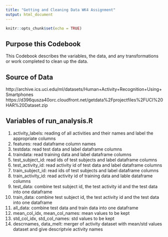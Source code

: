 ```yaml
---
title: "Getting and Cleaning Data WK4 Assignment"
output: html_document
---
```


```r
knitr::opts_chunk$set(echo = TRUE)
```

## Purpose this Codebook
This Codebook describes the variables, the data, and any transformations or work completed to clean up the data.

## Source of Data
http://archive.ics.uci.edu/ml/datasets/Human+Activity+Recognition+Using+Smartphones
https://d396qusza40orc.cloudfront.net/getdata%2Fprojectfiles%2FUCI%20HAR%20Dataset.zip

## Variables of run_analysis.R
1. activity_labels: reading of all activities and their names and label the appropriate columns
2. features: read dataframe column names
3. testdata: read test data and label dataframe columns
4. traindata: read training data and label dataframe columns
5. test_subject_id: read ids of test subjects and label dataframe columns
6. test_activity_id: read activity id of test data and label dataframe columns
7. train_subject_id: read ids of test subjects and label dataframe columns
8. train_activity_id: read activity id of training data and lable dataframe columns
9. test_data: combine test subject id, the test activity id and the test data into one dataframe
10. train_data: combine test subject id, the test activity id and the test data into one dataframe
11. all_data: combine test data and train data into one dataframe
12. mean_col_idx, mean_col_names: mean values to be kept
13. std_col_idx, std_col_names: std values to be kept
14. descrnames, data_melt: merger of activity dataset with mean/std values dataset and give descriptvie activity names

